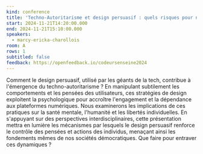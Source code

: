 ```yaml
---
kind: conference
title: 'Techno-Autoritarisme et design persuasif : quels risques pour nos libertés ?'
start: 2024-11-21T14:20:00.000
end: 2024-11-21T15:10:00.000
speakers:
  - marcy-ericka-charollois
room: A
rows: 1
subtitled: false
feedback: https://openfeedback.io/codeursenseine2024
---
```


Comment le design persuasif, utilisé par les géants de la tech, contribue à l'émergence du techno-autoritarisme ? En manipulant subtilement les comportements et les pensées des utilisateurs, ces stratégies de design exploitent la psychologique pour accroître l'engagement et la dépendance aux plateformes numériques. Nous examinerons les implications de ces pratiques sur la santé mentale, l'humanité et les libertés individuelles. En s'appuyant sur des perspectives interdisciplinaires, cette présentation mettra en lumière les mécanismes par lesquels le design persuasif renforce le contrôle des pensées et actions des individus, menaçant ainsi les fondements mêmes de nos sociétés démocratiques. Que faire pour entraver ces dynamiques ?
